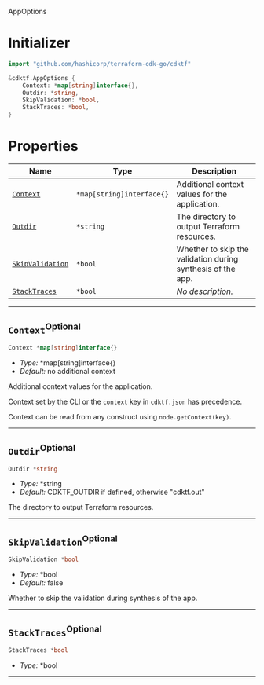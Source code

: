  AppOptions <a name="AppOptions" id="cdktf.AppOptions"></a>

# Initializer <a name="Initializer" id="cdktf.AppOptions.Initializer"></a>

```go
import "github.com/hashicorp/terraform-cdk-go/cdktf"

&cdktf.AppOptions {
	Context: *map[string]interface{},
	Outdir: *string,
	SkipValidation: *bool,
	StackTraces: *bool,
}
```

# Properties <a name="Properties" id="Properties"></a>

| **Name** | **Type** | **Description** |
| --- | --- | --- |
| <code><a href="#cdktf.AppOptions.property.context">Context</a></code> | <code>*map[string]interface{}</code> | Additional context values for the application. |
| <code><a href="#cdktf.AppOptions.property.outdir">Outdir</a></code> | <code>*string</code> | The directory to output Terraform resources. |
| <code><a href="#cdktf.AppOptions.property.skipValidation">SkipValidation</a></code> | <code>*bool</code> | Whether to skip the validation during synthesis of the app. |
| <code><a href="#cdktf.AppOptions.property.stackTraces">StackTraces</a></code> | <code>*bool</code> | *No description.* |

---

## `Context`<sup>Optional</sup> <a name="Context" id="cdktf.AppOptions.property.context"></a>

```go
Context *map[string]interface{}
```

- *Type:* *map[string]interface{}
- *Default:* no additional context

Additional context values for the application.

Context set by the CLI or the `context` key in `cdktf.json` has precedence.

Context can be read from any construct using `node.getContext(key)`.

---

## `Outdir`<sup>Optional</sup> <a name="Outdir" id="cdktf.AppOptions.property.outdir"></a>

```go
Outdir *string
```

- *Type:* *string
- *Default:* CDKTF_OUTDIR if defined, otherwise "cdktf.out"

The directory to output Terraform resources.

---

## `SkipValidation`<sup>Optional</sup> <a name="SkipValidation" id="cdktf.AppOptions.property.skipValidation"></a>

```go
SkipValidation *bool
```

- *Type:* *bool
- *Default:* false

Whether to skip the validation during synthesis of the app.

---

## `StackTraces`<sup>Optional</sup> <a name="StackTraces" id="cdktf.AppOptions.property.stackTraces"></a>

```go
StackTraces *bool
```

- *Type:* *bool

---
